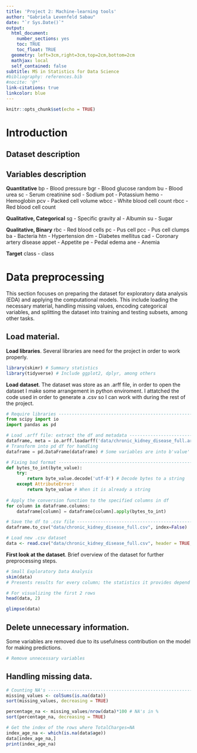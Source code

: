 ```yaml
---
title: 'Project 2: Machine-learning tools'
author: "Gabriela Levenfeld Sabau"
date: "`r Sys.Date()`"
output:
  html_document:
    number_sections: yes   
    toc: TRUE              
    toc_float: TRUE
  geometry: left=3cm,right=3cm,top=2cm,bottom=2cm
  mathjax: local
  self_contained: false
subtitle: MS in Statistics for Data Science
#bibliography: references.bib
#nocite: '@*'
link-citations: true
linkcolor: blue
---
```



```r
knitr::opts_chunk$set(echo = TRUE)
```

# Introduction

## Dataset description
## Variables description
**Quantitative**
bp		-	Blood pressure
bgr		-	Blood glucose random
bu		-	Blood urea
sc		-	Serum creatinine
sod		-	Sodium
pot		-	Potassium
hemo	-	Hemoglobin
pcv		- Packed cell volume
wbcc		-	White blood cell count
rbcc		-	Red blood cell count

**Qualitative, Categorical**
sg		-	Specific gravity
al		- Albumin
su		-	Sugar

**Qualitative, Binary**
rbc		-	Red blood cells
pc		-	Pus cell
pcc		-	Pus cell clumps
ba		-	Bacteria
htn		-	Hypertension
dm		-	Diabetes mellitus
cad		-	Coronary artery disease
appet	-	Appetite
pe		-	Pedal edema
ane		-	Anemia

**Target**
class	-	class

\pagebreak
# Data preprocessing

This section focuses on preparing the dataset for exploratory data analysis (EDA) and applying the computational models. This include loading the necessary material, handling missing values, encoding categorical variables, and splitting the dataset into training and testing subsets, among other tasks.

## Load material.

**Load libraries**. Several libraries are need for the project in order to work properly.

```r
library(skimr) # Summary statistics
library(tidyverse) # Include ggplot2, dplyr, among others
```

**Load dataset**. The dataset was store as an .arff file, in order to open the dataset I make some arrangement in python enviroment. I attatched the code used in order to generate a .csv so I can work with during the rest of the project.

```python
# Require libraries ------------------------------------------------------------
from scipy import io
import pandas as pd

# Load .arff file: extract the df and metadata ---------------------------------
dataframe, meta = io.arff.loadarff('data/chronic_kidney_disease_full.arff')
# Transform into pd df for handling
dataframe = pd.DataFrame(dataframe) # Some variables are into b'value' (bad format)

# Fixing bad format ------------------------------------------------------------
def bytes_to_int(byte_value):
    try:
        return byte_value.decode('utf-8') # Decode bytes to a string
    except AttributeError:
        return byte_value # When it is already a string
      
# Apply the conversion function to the specified columns in df
for column in dataframe.columns:
    dataframe[column] = dataframe[column].apply(bytes_to_int)

# Save the df to .csv file -----------------------------------------------------
dataframe.to_csv("data/chronic_kidney_disease_full.csv", index=False)
```

```r
# Load new .csv dataset
data <- read.csv("data/chronic_kidney_disease_full.csv", header = TRUE, sep = ",")
```

**First look at the dataset**. Brief overview of the dataset for further preprocessing steps.

```r
# Small Exploratory Data Analysis
skim(data)
# Presents results for every column; the statistics it provides depend on the class of the variable

# For visualizing the first 2 rows
head(data, 2)
```

```r
glimpse(data)
```

## Delete unnecessary information.

Some variables are removed due to its usefulness contribution on the model for making predictions.

```r
# Remove unnecessary variables

```

## Handling missing data.

```r
# Counting NA's ----------------------------------------------------------------
missing_values <- colSums(is.na(data))
sort(missing_values, decreasing = TRUE)

percentage_na <- missing_values/nrow(data)*100 # NA's in %
sort(percentage_na, decreasing = TRUE)

# Get the index of the rows where TotalCharges=NA
index_age_na <- which(is.na(data$age))
data[index_age_na,]
print(index_age_na)
```
